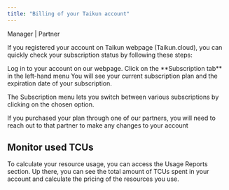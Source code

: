 ```yaml
---
title: "Billing of your Taikun account"
---
```


<Icon icon="user-tie" iconType="solid" /> Manager | <Icon icon="handshake" iconType="solid" /> Partner

If you registered your account on Taikun webpage (Taikun.cloud), you can quickly check your subscription status by following these steps:

<Steps>
  <Step title="First Step">
    Log in to your account on our webpage.
  </Step>

  <Step title="Second Step">
    Click on the **Subscription tab** in the left-hand menu
  </Step>

  <Step title="Third Step">
    You will see your current subscription plan and the expiration date of your subscription.
  </Step>
</Steps>

The Subscription menu lets you switch between various subscriptions by clicking on the chosen option.

<Note>If you purchased your plan through one of our partners, you will need to reach out to that partner to make any changes to your account</Note>

## Monitor used TCUs

To calculate your resource usage, you can access the Usage Reports section. Up there, you can see the total amount of TCUs spent in your account and calculate the pricing of the resources you use.